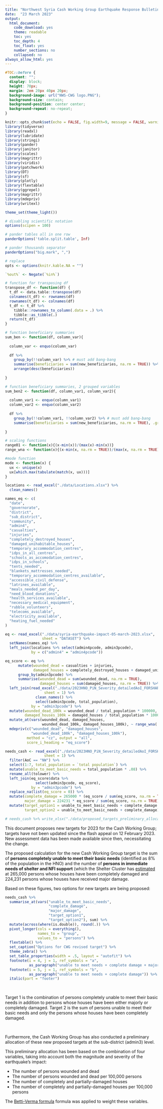 ```yaml
---
title: "Northwest Syria Cash Working Group Earthquake Response Bulletin"
date:  "23 March 2023"
output:
  html_document:
    code_download: yes
    theme: readable
    toc: yes
    toc_depth: 4
    toc_float: yes
    number_sections: no
    collapsed: no
always_allow_html: yes
---
```


```css

#TOC::before {
  content: "";
  display: block;
  height: 70px;
  margin: 2em 20px 40px 20px;
  background-image: url("NWS-CWG logo.PNG");
  background-size: contain;
  background-position: center center;
  background-repeat: no-repeat;
}
```

```{=html}
<style>
    body .main-container {
        max-width: 1280px;
    }
</style>
```

```r
knitr::opts_chunk$set(echo = FALSE, fig.width=9, message = FALSE, warning=FALSE)
library(tidyverse)
library(readxl)
library(lubridate)
library(stringi)
library(pander)
library(janitor)
library(scales)
library(magrittr)
library(viridis)
library(patchwork)
library(DT)
library(sf)
library(plotly)
library(flextable)
library(ggrepel)
library(magrittr)
library(mdepriv)
library(writexl)

theme_set(theme_light())

# disabling scientific notation
options(scipen = 100)

# pander tables all in one row
panderOptions('table.split.table', Inf)

# pander thousands separator
panderOptions("big.mark", ",")

# replace 
opts <- options(knitr.kable.NA = "")

`%out%` <- Negate(`%in%`)

# function for transposing df
transpose_df <- function(df) {
  t_df <- data.table::transpose(df)
  colnames(t_df) <- rownames(df)
  rownames(t_df) <- colnames(df)
  t_df <- t_df %>%
    tibble::rownames_to_column(.data = .) %>%
    tibble::as_tibble(.)
  return(t_df)
}

# function beneficiary summaries
sum_ben <- function(df, column_var){
  
  column_var <- enquo(column_var)
  
  df %>%
    group_by(!!column_var) %>% # must add bang-bang
    summarise(beneficiaries = sum(new_beneficiaries, na.rm = TRUE)) %>% 
    arrange(desc(beneficiaries))
    
}

# function beneficiary summaries, 2 grouped variables
sum_ben2 <- function(df, column_var1, column_var2){
  
  column_var1 <- enquo(column_var1)
  column_var2 <- enquo(column_var2)
  
  df %>%
    group_by(!!column_var1, !!column_var2) %>% # must add bang-bang
    summarise(beneficiaries = sum(new_beneficiaries, na.rm = TRUE), .groups = "drop")
    
}

# scaling functions 
range01 <- function(x){(x-min(x))/(max(x)-min(x))}
range_wna <- function(x){(x-min(x, na.rm = TRUE))/(max(x, na.rm = TRUE)-min(x, na.rm = TRUE))}

#mode function 
mode <- function(x) {
  ux <- unique(x)
  ux[which.max(tabulate(match(x, ux)))]
}

```


```r

locations <- read_excel("./data/Locations.xlsx") %>% 
  clean_names()

names_eq <- c(
  "date",
  "governorate",
  "district",
  "sub_district",
  "community",
  "admin4",
  "casualties",
  "injuries",
  "completely_destroyed_houses",
  "damaged_unihabitable_houses",
  "temporary_accommodation_centres",
  "idps_in_all_centres",
  "schools_as_accomodation_centres",
  "idps_in_schools",
  "tents_needed",
  "blankets_mattresses_needed",
  "temporary_accommodation_centres_available", 
  "accessible_civil_defense",
  "latrines_available",
  "meals_needed_per_day",
  "need_blood_donations",
  "health_services_available",
  "necessary_medical_equipment",
  "rubble_volunteers",
  "telecoms_available",
  "electricity_available", 
  "heating_fuel_needed"
)

eq <- read_excel("./data/syria-earthquake-impact-05-march-2023.xlsx",
                 sheet = "DATASET") %>% 
  setNames(names_eq) %>% 
  left_join(locations %>% select(admin4pcode, admin3pcode), 
            by = c("admin4" = "admin4pcode"))

eq_score <- eq %>%
      mutate(wounded_dead = casualties + injuries,
             damaged_houses = completely_destroyed_houses + damaged_unihabitable_houses) %>% 
      group_by(admin3pcode) %>% 
      summarise(wounded_dead = sum(wounded_dead, na.rm = TRUE), 
                damaged_houses = sum(damaged_houses, na.rm = TRUE)) %>% 
  left_join(read_excel("./data/2023HNO_PiN_Severity_detailedAoI_FORSHARE 15032023.xlsx", skip = 1, 
                  sheet = 1) %>%
              clean_names() %>%
              select(admin3pcode, total_population), 
            by = "admin3pcode") %>% 
  mutate(wounded_dead_100k = wounded_dead / total_population * 100000, 
         damaged_houses_100k = damaged_houses / total_population * 100000) %>%
  mutate_at(vars(wounded_dead, damaged_houses, 
                 wounded_dead_100k, damaged_houses_100k), ~ range_wna(.)) %>% 
  mdepriv(c("wounded_dead", "damaged_houses", 
            "wounded_dead_100k", "damaged_houses_100k"), 
          method = "cz", output = "all", 
          score_i_heading = "eq_score")

needs_cash <- read_excel("./data/2023HNO_PiN_Severity_detailedAoI_FORSHARE 15032023.xlsx", skip = 1, 
                  sheet = 1) %>% 
  filter(AoC == "NW") %>% 
  select(1:7, total_population = `total population`) %>% 
  mutate(unable_to_meet_basic_needs = total_population * .08) %>% 
  rename_all(tolower) %>%
  left_join(eq_score$data %>% 
              select(admin3pcode, eq_score), 
            by = "admin3pcode") %>% 
  replace_na(list(eq_score = 0)) %>% 
  mutate(complete_damage = 265000 * (eq_score / sum(eq_score, na.rm = TRUE)), 
         major_damage = 224231 * eq_score / sum(eq_score, na.rm = TRUE)) %>% 
  mutate(target_option1 = unable_to_meet_basic_needs + complete_damage + major_damage, 
         target_option2 = unable_to_meet_basic_needs + complete_damage) 

# needs_cash %>% write_xlsx("./data/proposed_targets_preliminary_allocation.xlsx")

```

This document proposes new targets for 2023 for the Cash Working Group; targets have not been updated since the flash appeal on 12 February 2023. New assessment data has been made available since then, necessitating the change. 

The proposed calculation for the new Cash Working Group target is the sum of **persons completely unable to meet their basic needs** (identified as 8% of the population in the HNO) and the number of **persons in immediate needs of shelter and NFI support** (which the Shelter Cluster has [estimated](https://sheltercluster.s3.eu-central-1.amazonaws.com/public/docs/EQ-SitRep-14Mar-vEN.pdf?VersionId=q2PaLZGoorIMaaLJVPtd7ca6HDmp0lpO) at 265,000 persons whose houses have been completely damaged and 224,231 persons whose houses have received major damage. 

Based on these figures, two options for new targets are being proposed: 

```r
needs_cash %>% 
  summarise_at(vars("unable_to_meet_basic_needs", 
                    "complete_damage", 
                    "major_damage",  
                    "target_option1", 
                    "target_option2"), sum) %>% 
  mutate(across(where(is.double)), round(.)) %>% 
  pivot_longer(cols = everything(), 
               names_to = "group", 
               values_to = "persons") %>% 
  flextable() %>% 
  set_caption("Options for CWG revised target") %>% 
  theme_zebra() %>% 
  set_table_properties(width = .5, layout = "autofit") %>% 
  footnote(i = 4, j = 1, ref_symbols = "a", 
           as_paragraph("unable to meet needs + complete damage + major damage")) %>% 
  footnote(i = 5, j = 1, ref_symbols = "b", 
           as_paragraph("unable to meet needs + complete damage")) %>% 
  italic(part = "footer")

```

<br>

Target 1 is the combination of persons completely unable to meet their basic needs in addition to persons whose houses have been either majorly or completely damaged. Target 2 is the sum of persons unable to meet their basic needs and only the persons whose houses have been completely damaged. 

<br>

Furthermore, the Cash Working Group has also conducted a preliminary allocation of these new proposed targets at the sub-district (admin3) level. 

This preliminary allocation has been based on the combination of four variables, taking into account both the magnitude and severity of the earthquake's impact:

* The number of persons wounded and dead
* The number of persons wounded and dead per 100,000 persons 
* The number of completely and partially-damaged houses
* The number of completely and partially-damaged houses per 100,000 persons 

The [Betti-Verma formula](http://medim.ceps.lu/stata/mdepriv_v3.pdf) formula was applied to weight these variables. 




